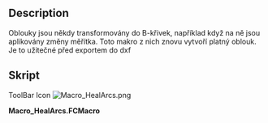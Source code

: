 <languages/>
{{Macro/cs
|Name=HealArcs
|Translate=HealArcs
|Icon=Macro_HealArcs.png
|Description=Oblouky jsou někdy transformovány do B-křivek, například když na ně jsou aplikovány změny měřítka. Toto makro z nich znovu vytvoří platný oblouk. Je to užitečné před exportem do dxf
|Author=Yorik
|Version=0.1
|Date=2011-09-24
|FCVersion=All
|Download=[https://www.freecad.org/wiki/images/5/5a/Macro_HealArcs.png ToolBar Icon]
}}

==Description==
Oblouky jsou někdy transformovány do B-křivek, například když na ně jsou aplikovány změny měřítka. Toto makro z nich znovu vytvoří platný oblouk. Je to užitečné před exportem do dxf

<span id="Script"></span>
==Skript==

<div lang="en" dir="ltr" class="mw-content-ltr">
ToolBar Icon [[Image:Macro_HealArcs.png]]
</div>
'''Macro_HealArcs.FCMacro'''

{{MacroCode|code=

try:
    import DraftGeomUtils as fcgeo
except:
    from draftlibs import fcgeo
import FreeCAD,FreeCADGui,Part

sel = FreeCADGui.Selection.getSelection()
if not sel:
    FreeCAD.Console.PrintWarning("Select something first!")
else:
    removeList = []
    for obj in sel:
        ed = obj.Shape.Edges[0]
        arc = fcgeo.arcFromSpline(ed)
        if arc:
            Part.show(arc)
            removeList.append(obj.Name)
    FreeCAD.ActiveDocument.recompute()
    print("removing", removeList)
    for n in removeList:
        FreeCAD.ActiveDocument.removeObject(n)
}}
{{clear}}
